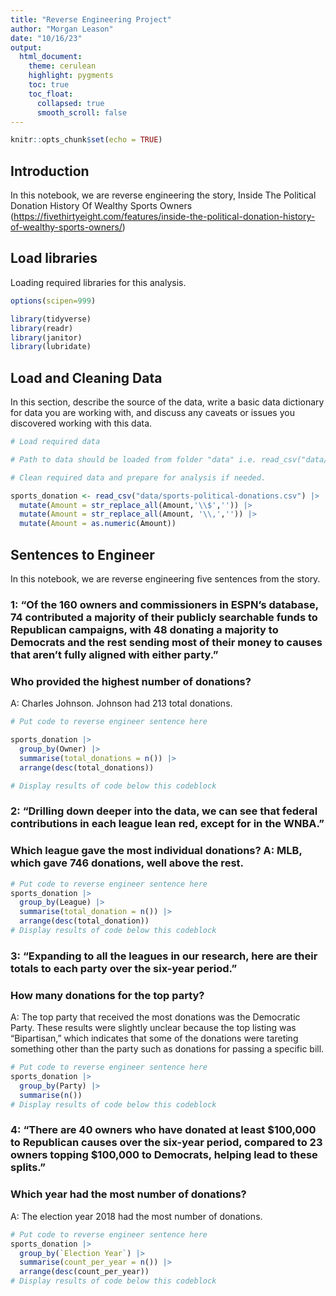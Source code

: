```yaml
---
title: "Reverse Engineering Project"
author: "Morgan Leason"
date: "10/16/23"
output:
  html_document:
    theme: cerulean
    highlight: pygments
    toc: true
    toc_float:
      collapsed: true
      smooth_scroll: false
---
```


```r
knitr::opts_chunk$set(echo = TRUE)
```

## Introduction

In this notebook, we are reverse engineering the story, Inside The Political Donation History Of Wealthy Sports Owners (<https://fivethirtyeight.com/features/inside-the-political-donation-history-of-wealthy-sports-owners/>)

## Load libraries

Loading required libraries for this analysis.

```r
options(scipen=999)

library(tidyverse)
library(readr)
library(janitor)
library(lubridate)
```

## Load and Cleaning Data

In this section, describe the source of the data, write a basic data dictionary for data you are working with, and discuss any caveats or issues you discovered working with this data.

```r
# Load required data

# Path to data should be loaded from folder "data" i.e. read_csv("data/name_of_data.csv")

# Clean required data and prepare for analysis if needed.

sports_donation <- read_csv("data/sports-political-donations.csv") |>
  mutate(Amount = str_replace_all(Amount,'\\$','')) |>
  mutate(Amount = str_replace_all(Amount, '\\,','')) |>
  mutate(Amount = as.numeric(Amount))

```

## Sentences to Engineer

In this notebook, we are reverse engineering five sentences from the story.

### 1: "Of the 160 owners and commissioners in ESPN's database, 74 contributed a majority of their publicly searchable funds to Republican campaigns, with 48 donating a majority to Democrats and the rest sending most of their money to causes that aren't fully aligned with either party." 

### Who provided the highest number of donations? 

A: Charles Johnson. Johnson had 213 total donations.

```r
# Put code to reverse engineer sentence here

sports_donation |>
  group_by(Owner) |>
  summarise(total_donations = n()) |>
  arrange(desc(total_donations))

# Display results of code below this codeblock

```

### 2: "Drilling down deeper into the data, we can see that federal contributions in each league lean red, except for in the WNBA." 

### Which league gave the most individual donations? A: MLB, which gave 746 donations, well above the rest.

```r
# Put code to reverse engineer sentence here
sports_donation |>
  group_by(League) |>
  summarise(total_donation = n()) |>
  arrange(desc(total_donation))
# Display results of code below this codeblock

```

### 3: "Expanding to all the leagues in our research, here are their totals to each party over the six-year period." 

### How many donations for the top party? 

A: The top party that received the most donations was the Democratic Party. These results were slightly unclear because the top listing was "Bipartisan," which indicates that some of the donations were tareting something other than the party such as donations for passing a specific bill.

```r
# Put code to reverse engineer sentence here
sports_donation |> 
  group_by(Party) |>
  summarise(n()) 
# Display results of code below this codeblock

```

### 4: "There are 40 owners who have donated at least \$100,000 to Republican causes over the six-year period, compared to 23 owners topping \$100,000 to Democrats, helping lead to these splits." 

### Which year had the most number of donations? 

A: The election year 2018 had the most number of donations.

```r
# Put code to reverse engineer sentence here
sports_donation |>
  group_by(`Election Year`) |>
  summarise(count_per_year = n()) |>
  arrange(desc(count_per_year))
# Display results of code below this codeblock

```

